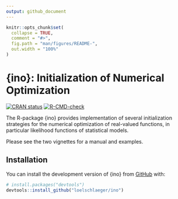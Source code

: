 ```yaml
---
output: github_document
---
```


<!-- README.md is generated from README.Rmd. Please edit that file -->

```r
knitr::opts_chunk$set(
  collapse = TRUE,
  comment = "#>",
  fig.path = "man/figures/README-",
  out.width = "100%"
)
```

# {ino}: Initialization of Numerical Optimization

<!-- badges: start -->
[![CRAN status](https://www.r-pkg.org/badges/version/ino)](https://CRAN.R-project.org/package=ino)
[![R-CMD-check](https://github.com/loelschlaeger/ino/workflows/R-CMD-check/badge.svg)](https://github.com/loelschlaeger/ino/actions)
<!-- badges: end -->

The R-package {ino} provides implementation of several initialization strategies for the numerical optimization of real-valued functions, in particular likelihood functions of statistical models.

Please see the two vignettes for a manual and examples.

## Installation

You can install the development version of {ino} from [GitHub](https://github.com/) with:

``` r
# install.packages("devtools")
devtools::install_github("loelschlaeger/ino")
```

